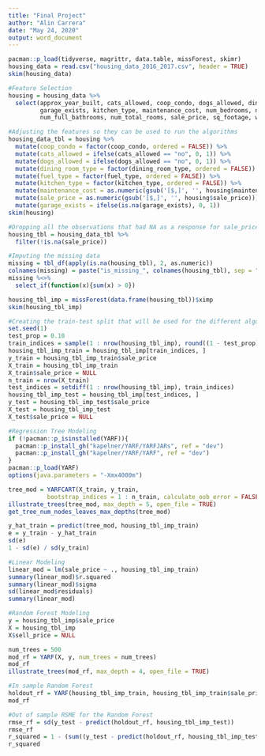 ```yaml
---
title: "Final Project"
author: "Alin Carrera"
date: "May 24, 2020"
output: word_document
---
```


```r
pacman::p_load(tidyverse, magrittr, data.table, missForest, skimr)
housing_data = read.csv("housing_data_2016_2017.csv", header = TRUE)
skim(housing_data)
```

```r
#Feature Selection
housing = housing_data %>% 
  select(approx_year_built, cats_allowed, coop_condo, dogs_allowed, dining_room_type, fuel_type,
         garage_exists, kitchen_type, maintenance_cost, num_bedrooms, num_floors_in_building,
         num_full_bathrooms, num_total_rooms, sale_price, sq_footage, walk_score)
```

```r
#Adjusting the features so they can be used to run the algorithms
housing_data_tbl = housing %>% 
  mutate(coop_condo = factor(coop_condo, ordered = FALSE)) %>%
  mutate(cats_allowed = ifelse(cats_allowed == "no", 0, 1)) %>%
  mutate(dogs_allowed = ifelse(dogs_allowed == "no", 0, 1)) %>%
  mutate(dining_room_type = factor(dining_room_type, ordered = FALSE)) %>%
  mutate(fuel_type = factor(fuel_type, ordered = FALSE)) %>%
  mutate(kitchen_type = factor(kitchen_type, ordered = FALSE)) %>%
  mutate(maintenance_cost = as.numeric(gsub('[$,]', '', housing$maintenance_cost))) %>%
  mutate(sale_price = as.numeric(gsub('[$,]', '', housing$sale_price))) %>%
  mutate(garage_exists = ifelse(is.na(garage_exists), 0, 1))
skim(housing)
```

```r
#Dropping all the observations that had NA as a response for sale_price
housing_tbl = housing_data_tbl %>% 
  filter(!is.na(sale_price))
```

```r
#Imputing the missing data
missing = tbl_df(apply(is.na(housing_tbl), 2, as.numeric))
colnames(missing) = paste("is_missing_", colnames(housing_tbl), sep = "")
missing %<>% 
  select_if(function(x){sum(x) > 0})

housing_tbl_imp = missForest(data.frame(housing_tbl))$ximp
skim(housing_tbl_imp)
```

```r
#Creating the train-test split that will be used for the different algorithms
set.seed(1)
test_prop = 0.10
train_indices = sample(1 : nrow(housing_tbl_imp), round((1 - test_prop) * nrow(housing_tbl_imp)))
housing_tbl_imp_train = housing_tbl_imp[train_indices, ]
y_train = housing_tbl_imp_train$sale_price
X_train = housing_tbl_imp_train
X_train$sale_price = NULL
n_train = nrow(X_train)
test_indices = setdiff(1 : nrow(housing_tbl_imp), train_indices)
housing_tbl_imp_test = housing_tbl_imp[test_indices, ]
y_test = housing_tbl_imp_test$sale_price
X_test = housing_tbl_imp_test
X_test$sale_price = NULL
```

```r
#Regression Tree Modeling
if (!pacman::p_isinstalled(YARF)){
  pacman::p_install_gh("kapelner/YARF/YARFJARs", ref = "dev")
  pacman::p_install_gh("kapelner/YARF/YARF", ref = "dev")
}
pacman::p_load(YARF)
options(java.parameters = "-Xmx4000m")

tree_mod = YARFCART(X_train, y_train, 
           bootstrap_indices = 1 : n_train, calculate_oob_error = FALSE)
illustrate_trees(tree_mod, max_depth = 5, open_file = TRUE)
get_tree_num_nodes_leaves_max_depths(tree_mod)

y_hat_train = predict(tree_mod, housing_tbl_imp_train)
e = y_train - y_hat_train
sd(e)
1 - sd(e) / sd(y_train)
```

```r
#Linear Modeling 
linear_mod = lm(sale_price ~ ., housing_tbl_imp_train)
summary(linear_mod)$r.squared
summary(linear_mod)$sigma
sd(linear_mod$residuals)
summary(linear_mod)
```

```r
#Random Forest Modeling
y = housing_tbl_imp$sale_price
X = housing_tbl_imp
X$sell_price = NULL

num_trees = 500
mod_rf = YARF(X, y, num_trees = num_trees)
mod_rf
illustrate_trees(mod_rf, max_depth = 4, open_file = TRUE)

#In sample Random Forest
holdout_rf = YARF(housing_tbl_imp_train, housing_tbl_imp_train$sale_price, num_trees = num_trees)
mod_rf

#Out of sample RSME for the Random Forest
rmse_rf = sd(y_test - predict(holdout_rf, housing_tbl_imp_test))
rmse_rf
r_squared = 1 - (sum((y_test - predict(holdout_rf, housing_tbl_imp_test))^2)/ sum((y_test - mean(y))^2))
r_squared 
```
